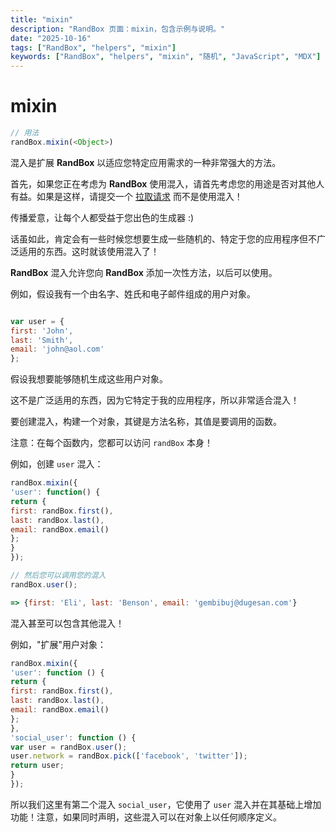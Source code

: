 ```yaml
---
title: "mixin"
description: "RandBox 页面：mixin，包含示例与说明。"
date: "2025-10-16"
tags: ["RandBox", "helpers", "mixin"]
keywords: ["RandBox", "helpers", "mixin", "随机", "JavaScript", "MDX"]
---
```


# mixin

```js
// 用法
randBox.mixin(<Object>)
```

混入是扩展 **RandBox** 以适应您特定应用需求的一种非常强大的方法。

首先，如果您正在考虑为 **RandBox** 使用混入，请首先考虑您的用途是否对其他人有益。如果是这样，请提交一个 [拉取请求][PR] 而不是使用混入！

传播爱意，让每个人都受益于您出色的生成器 :)

话虽如此，肯定会有一些时候您想要生成一些随机的、特定于您的应用程序但不广泛适用的东西。这时就该使用混入了！

**RandBox** 混入允许您向 **RandBox** 添加一次性方法，以后可以使用。

例如，假设我有一个由名字、姓氏和电子邮件组成的用户对象。

```js

var user = {
first: 'John',
last: 'Smith',
email: 'john@aol.com'
};

```

假设我想要能够随机生成这些用户对象。

这不是广泛适用的东西，因为它特定于我的应用程序，所以非常适合混入！

要创建混入，构建一个对象，其键是方法名称，其值是要调用的函数。

注意：在每个函数内，您都可以访问 `randBox` 本身！

例如，创建 `user` 混入：

```js
randBox.mixin({
'user': function() {
return {
first: randBox.first(),
last: randBox.last(),
email: randBox.email()
};
}
});

// 然后您可以调用您的混入
randBox.user();

=> {first: 'Eli', last: 'Benson', email: 'gembibuj@dugesan.com'}
```

混入甚至可以包含其他混入！

例如，"扩展"用户对象：
```js
randBox.mixin({
'user': function () {
return {
first: randBox.first(),
last: randBox.last(),
email: randBox.email()
};
},
'social_user': function () {
var user = randBox.user();
user.network = randBox.pick(['facebook', 'twitter']);
return user;
}
});
```

所以我们这里有第二个混入 `social_user`，它使用了 `user` 混入并在其基础上增加功能！注意，如果同时声明，这些混入可以在对象上以任何顺序定义。

[PR]: https://github.com/victorquinn/randbox/pulls
